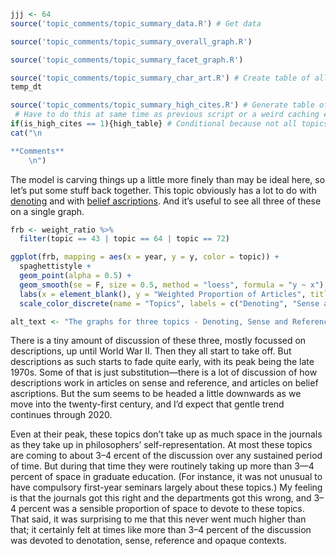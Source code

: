 ```r
jjj <- 64
source('topic_comments/topic_summary_data.R') # Get data
```

```r
source('topic_comments/topic_summary_overall_graph.R')
```

```r
source('topic_comments/topic_summary_facet_graph.R')
```

```r
source('topic_comments/topic_summary_char_art.R') # Create table of all articles in topic
temp_dt
```

```r
source('topic_comments/topic_summary_high_cites.R') # Generate table of highly cited articles. 
 # Have to do this at same time as previous script or a weird caching error occurs.
if(is_high_cites == 1){high_table} # Conditional because not all topics have high cites
cat("\n

**Comments**
	\n")
```

The model is carving things up a little more finely than may be ideal here, so let's put some stuff back together. This topic obviously has a lot to do with [denoting](#topic43) and with [belief ascriptions](#topic72). And it's useful to see all three of these on a single graph.

```r
frb <- weight_ratio %>%
  filter(topic == 43 | topic == 64 | topic == 72) 

ggplot(frb, mapping = aes(x = year, y = y, color = topic)) + 
  spaghettistyle +
  geom_point(alpha = 0.5) + 
  geom_smooth(se = F, size = 0.5, method = "loess", formula = "y ~ x") +
  labs(x = element_blank(), y = "Weighted Proportion of Articles", title = "Three Classic Topics") +
  scale_color_discrete(name = "Topics", labels = c("Denoting", "Sense and Reference", "Belief Ascriptions"))

alt_text <- "The graphs for three topics - Denoting, Sense and Reference, and Belief Ascriptions - on one chart. The shape of the graph is described in the text below."
```

There is a tiny amount of discussion of these three, mostly focussed on descriptions, up until World War II. Then they all start to take off. But descriptions as such starts to fade quite early, with its peak being the late 1970s. Some of that is just substitution—there is a lot of discussion of how descriptions work in articles on sense and reference, and articles on belief ascriptions. But the sum seems to be headed a little downwards as we move into the twenty-first century, and I'd expect that gentle trend continues through 2020.

Even at their peak, these topics don't take up as much space in the journals as they take up in philosophers' self-representation. At most these topics are coming to about 3–4 ercent of the discussion over any sustained period of time. But during that time they were routinely taking up more than 3—4 percent of space in graduate education. (For instance, it was not unusual to have compulsory first-year seminars largely about these topics.) My feeling is that the journals got this right and the departments got this wrong, and 3–4 percent was a sensible proportion of space to devote to these topics. That said, it was surprising to me that this never went much higher than that; it certainly felt at times like more than 3–4 percent of the discussion was devoted to denotation, sense, reference and opaque contexts.